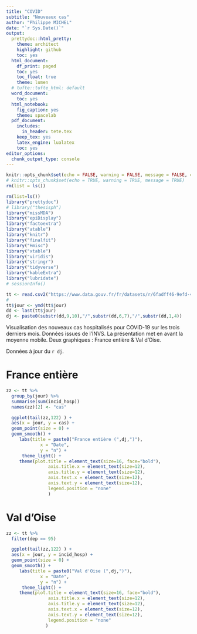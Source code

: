 ```yaml
---
title: "COVID"
subtitle: "Nouveaux cas"
author: "Philippe MICHEL"
date: "`r Sys.Date()`"
output:
  prettydoc::html_pretty:
    theme: architect
    highlight: github
    toc: yes
  html_document:
    df_print: paged
    toc: yes
    toc_float: true
    theme: lumen
  # tufte::tufte_html: default
  word_document:
    toc: yes
  html_notebook:
    fig_caption: yes
    theme: spacelab
  pdf_document:
    includes:
      in_header: tete.tex
    keep_tex: yes
    latex_engine: lualatex
    toc: yes  
editor_options:
  chunk_output_type: console
---
```


```r
knitr::opts_chunk$set(echo = FALSE, warning = FALSE, message = FALSE, cache = FALSE)
# knitr::opts_chunk$set(echo = TRUE, warning = TRUE, message = TRUE)
rm(list = ls())
```


```r
rm(list=ls())
library("prettydoc")
# library("thesisph")
library("missMDA")
library("epiDisplay")
library("factoextra")
library("atable")
library("knitr")
library("finalfit")
library("Hmisc")
library("xtable")
library("viridis")
library("stringr")
library("tidyverse")
library("kableExtra")
library("lubridate")
# sessionInfo()
```


```r
tt <- read.csv2("https://www.data.gouv.fr/fr/datasets/r/6fadff46-9efd-4c53-942a-54aca783c30c")
#
tt$jour <- ymd(tt$jour)
dd <- last(tt$jour)
dj <- paste0(substr(dd,9,10),"/",substr(dd,6,7),"/",substr(dd,1,4))
```

Visualisation des nouveaux cas hospitalisés pour COVID-19 sur les trois derniers mois. Données issues de l'INVS. La présentation met en avant la moyenne mobile. Deux graphiques : France entière & Val d'Oise.

Données à jour du `r dj`.

# France entière

```r
zz <- tt %>% 
  group_by(jour) %>%
  summarise(sum(incid_hosp))
  names(zz)[2] <- "cas"

  ggplot(tail(zz,122) ) +
  aes(x = jour, y = cas) +
  geom_point(size = 0) +
  geom_smooth() +
     labs(title = paste0("France entière (",dj,")"),
             x = "Date",
             y = "n") +
      theme_light() + 
     theme(plot.title = element_text(size=16, face="bold"), 
                axis.title.x = element_text(size=12), 
                axis.title.y = element_text(size=12),
                axis.text.x = element_text(size=12),
                axis.text.y = element_text(size=12),
                legend.position = "none" 
                )
```

# Val d'Oise

```r
zz <- tt %>% 
  filter(dep == 95)

  ggplot(tail(zz,122) ) +
  aes(x = jour, y = incid_hosp) +
  geom_point(size = 0) +
  geom_smooth() +
     labs(title = paste0("Val d'Oise (",dj,")"),
             x = "Date",
             y = "n") +
      theme_light() + 
     theme(plot.title = element_text(size=16, face="bold"), 
                axis.title.x = element_text(size=12), 
                axis.title.y = element_text(size=12),
                axis.text.x = element_text(size=12),
                axis.text.y = element_text(size=12),
                legend.position = "none" 
               ) 
```

